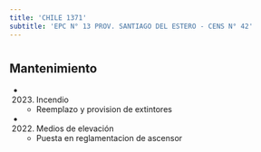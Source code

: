 ```yaml
---
title: 'CHILE 1371'
subtitle: 'EPC N° 13 PROV. SANTIAGO DEL ESTERO - CENS N° 42'
---
```


#


## Mantenimiento

*  (2023) Incendio 
    + Reemplazo y provision de extintores

*  (2022) Medios de elevación 
    + Puesta en reglamentacion de ascensor



